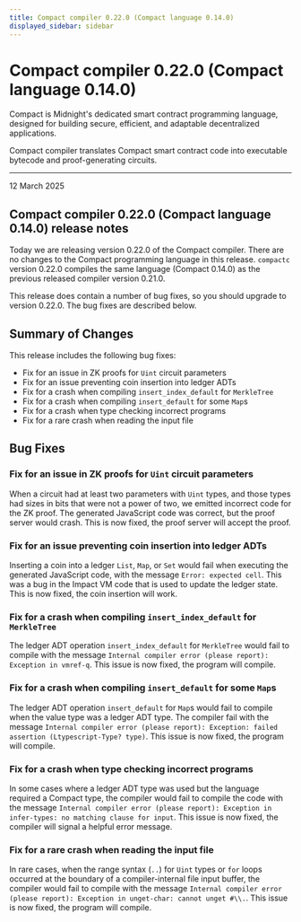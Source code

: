 ```yaml
---
title: Compact compiler 0.22.0 (Compact language 0.14.0)
displayed_sidebar: sidebar
---
```


# Compact compiler 0.22.0 (Compact language 0.14.0)

Compact is Midnight's dedicated smart contract programming language, designed for building secure, efficient, and adaptable decentralized applications.

Compact compiler translates Compact smart contract code into executable bytecode and proof-generating circuits.

---

<div 
  style={{
    marginTop: '0',
    fontSize: '1rem',
    fontWeight: 'normal',
    marginBottom: '0.5rem'
  }}
>
  12 March 2025
</div>

## Compact compiler 0.22.0 (Compact language 0.14.0) release notes

Today we are releasing version 0.22.0 of the Compact compiler.  There are no
changes to the Compact programming language in this release.  `compactc` version
0.22.0 compiles the same language (Compact 0.14.0) as the previous released
compiler version 0.21.0.

This release does contain a number of bug fixes, so you should upgrade to
version 0.22.0.  The bug fixes are described below.


## Summary of Changes

This release includes the following bug fixes:

- Fix for an issue in ZK proofs for `Uint` circuit parameters
- Fix for an issue preventing coin insertion into ledger ADTs
- Fix for a crash when compiling `insert_index_default` for `MerkleTree`
- Fix for a crash when compiling `insert_default` for some `Map`s
- Fix for a crash when type checking incorrect programs
- Fix for a rare crash when reading the input file


## Bug Fixes

### Fix for an issue in ZK proofs for `Uint` circuit parameters

When a circuit had at least two parameters with `Uint` types, and those types
had sizes in bits that were not a power of two, we emitted incorrect code for
the ZK proof.  The generated JavaScript code was correct, but the proof server
would crash.  This is now fixed, the proof server will accept the proof.

### Fix for an issue preventing coin insertion into ledger ADTs

Inserting a coin into a ledger `List`, `Map`, or `Set` would fail when executing
the generated JavaScript code, with the message `Error: expected cell`.  This
was a bug in the Impact VM code that is used to update the ledger state.  This
is now fixed, the coin insertion will work.

### Fix for a crash when compiling `insert_index_default` for `MerkleTree`

The ledger ADT operation `insert_index_default` for `MerkleTree` would fail to
compile with the message `Internal compiler error (please report): Exception in
vmref-q`.  This issue is now fixed, the program will compile.

### Fix for a crash when compiling `insert_default` for some `Map`s

The ledger ADT operation `insert_default` for `Map`s would fail to compile when
the value type was a ledger ADT type.  The compiler fail with the message
`Internal compiler error (please report): Exception: failed assertion
(Ltypescript-Type? type)`. This issue is now fixed, the program will compile.

### Fix for a crash when type checking incorrect programs

In some cases where a ledger ADT type was used but the language required a
Compact type, the compiler would fail to compile the code with the message
`Internal compiler error (please report): Exception in infer-types: no matching
clause for input`.  This issue is now fixed, the compiler will signal a helpful
error message.

### Fix for a rare crash when reading the input file

In rare cases, when the range syntax (`..`) for `Uint` types or `for` loops
occurred at the boundary of a compiler-internal file input buffer, the compiler
would fail to compile with the message `Internal compiler error (please report):
Exception in unget-char: cannot unget #\\.`.  This issue is now fixed, the
program will compile.
